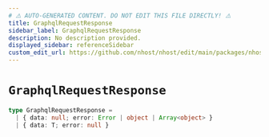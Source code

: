 ```yaml
---
# ⚠️ AUTO-GENERATED CONTENT. DO NOT EDIT THIS FILE DIRECTLY! ⚠️
title: GraphqlRequestResponse
sidebar_label: GraphqlRequestResponse
description: No description provided.
displayed_sidebar: referenceSidebar
custom_edit_url: https://github.com/nhost/nhost/edit/main/packages/nhost-js/src/utils/types.ts#L40
---
```


# `GraphqlRequestResponse`

```ts
type GraphqlRequestResponse =
  | { data: null; error: Error | object | Array<object> }
  | { data: T; error: null }
```
